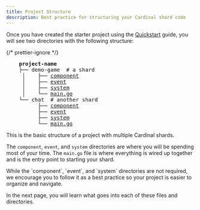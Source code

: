 ```yaml
---
title: Project Structure
description: Best practice for structuring your Cardinal shard code
---
```


Once you have created the starter project using the [Quickstart](/quickstart) guide, you will see
two directories with the following structure:

{/* prettier-ignore */}
<pre>
    <strong className="text-white">project-name</strong>
    ├── demo-game  # a shard
    &thinsp;│&nbsp;&nbsp;&nbsp;&nbsp;├── <a href={"https://github.com/Argus-Labs/demo-game-template/tree/main/cardinal/component"} style={{color: '#F5D64E'}}>component</a>
    &thinsp;│&nbsp;&nbsp;&nbsp;&nbsp;├── <a href={"https://github.com/Argus-Labs/demo-game-template/tree/main/cardinal/event"} style={{color: '#F5D64E'}}>event</a>
    &thinsp;│&nbsp;&nbsp;&nbsp;&nbsp;├── <a href={"https://github.com/Argus-Labs/demo-game-template/tree/main/cardinal/system"} style={{color: '#F5D64E'}}>system</a>
    &thinsp;│&nbsp;&nbsp;&nbsp;&nbsp;└── <a href={"https://github.com/Argus-Labs/demo-game-template/blob/main/cardinal/main.go"} style={{color: '#F5D64E'}}>main.go</a>
    └── chat  # another shard
    &nbsp;&nbsp;&nbsp;&nbsp;&nbsp;&nbsp;├── <a href={"https://github.com/Argus-Labs/demo-game-template/tree/main/cardinal/component"} style={{color: '#F5D64E'}}>component</a>
    &nbsp;&nbsp;&nbsp;&nbsp;&nbsp;&nbsp;├── <a href={"https://github.com/Argus-Labs/demo-game-template/tree/main/cardinal/event"} style={{color: '#F5D64E'}}>event</a>
    &nbsp;&nbsp;&nbsp;&nbsp;&nbsp;&nbsp;├── <a href={"https://github.com/Argus-Labs/demo-game-template/tree/main/cardinal/system"} style={{color: '#F5D64E'}}>system</a>
    &nbsp;&nbsp;&nbsp;&nbsp;&nbsp;&nbsp;└── <a href={"https://github.com/Argus-Labs/demo-game-template/blob/main/cardinal/main.go"} style={{color: '#F5D64E'}}>main.go</a>
</pre>

This is the basic structure of a project with multiple Cardinal shards.

The `component`, `event`, and `system` directories are where you will be spending most of your time.
The `main.go` file is where everything is wired up together and is the entry point to starting your shard.

<Tip>
  While the `component`, `event`, and `system` directories are not required, we encourage you to
  follow it as a best practice so your project is easier to organize and navigate.
</Tip>

In the next page, you will learn what goes into each of these files and directories.
